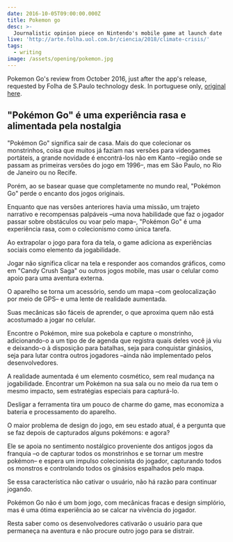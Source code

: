 ```yaml
---
date: 2016-10-05T09:00:00.000Z
title: Pokemon go
desc: >-
  Journalistic opinion piece on Nintendo's mobile game at launch date
live: 'http://arte.folha.uol.com.br/ciencia/2018/climate-crisis/'
tags:
  - writing
image: /assets/opening/pokemon.jpg
---
```


Pokemon Go's review from October 2016, just after the app's release, requested by Folha de S.Paulo technology desk. In portuguese only, [original here](https://www1.folha.uol.com.br/mercado/2016/08/1799155-pokemon-go-e-uma-experiencia-rasa-e-alimentada-pela-nostalgia.shtml).

## "Pokémon Go" é uma experiência rasa e alimentada pela nostalgia

"Pokémon Go" significa sair de casa. Mais do que colecionar os monstrinhos, coisa que muitos já faziam nas versões para videogames portáteis, a grande novidade é encontrá-los não em Kanto –região onde se passam as primeiras versões do jogo em 1996–, mas em São Paulo, no Rio de Janeiro ou no Recife.

Porém, ao se basear quase que completamente no mundo real, "Pokémon Go" perde o encanto dos jogos originais.

Enquanto que nas versões anteriores havia uma missão, um trajeto narrativo e recompensas palpáveis –uma nova habilidade que faz o jogador passar sobre obstáculos ou voar pelo mapa–, "Pokémon Go" é uma experiência rasa, com o colecionismo como única tarefa.

Ao extrapolar o jogo para fora da tela, o game adiciona as experiências sociais como elemento da jogabilidade.

Jogar não significa clicar na tela e responder aos comandos gráficos, como em "Candy Crush Saga" ou outros jogos mobile, mas usar o celular como apoio para uma aventura externa.

O aparelho se torna um acessório, sendo um mapa –com geolocalização por meio de GPS– e uma lente de realidade aumentada.

Suas mecânicas são fáceis de aprender, o que aproxima quem não está acostumado a jogar no celular.

Encontre o Pokémon, mire sua pokebola e capture o monstrinho, adicionando-o a um tipo de de agenda que registra quais deles você já viu e deixando-o à disposição para batalhas, seja para conquistar ginásios, seja para lutar contra outros jogadores –ainda não implementado pelos desenvolvedores.

A realidade aumentada é um elemento cosmético, sem real mudança na jogabilidade. Encontrar um Pokémon na sua sala ou no meio da rua tem o mesmo impacto, sem estratégias especiais para capturá-lo.

Desligar a ferramenta tira um pouco de charme do game, mas economiza a bateria e processamento do aparelho.

O maior problema de design do jogo, em seu estado atual, é a pergunta que se faz depois de capturados alguns pokémons: e agora?

Ele se apoia no sentimento nostálgico proveniente dos antigos jogos da franquia –o de capturar todos os monstrinhos e se tornar um mestre pokémon– e espera um impulso colecionista do jogador, capturando todos os monstros e controlando todos os ginásios espalhados pelo mapa.

Se essa característica não cativar o usuário, não há razão para continuar jogando.

Pokémon Go não é um bom jogo, com mecânicas fracas e design simplório, mas é uma ótima experiência ao se calcar na vivência do jogador.

Resta saber como os desenvolvedores cativarão o usuário para que permaneça na aventura e não procure outro jogo para se distrair.
